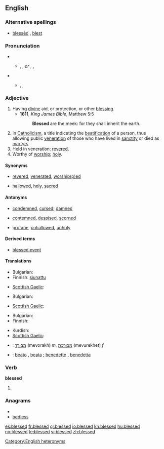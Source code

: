 ==English==

===Alternative spellings===
* [[blessèd]] {{italbrac|archaic}}, [[blest]] {{italbrac|archaic}}

===Pronunciation===
*{{italbrac|adjective}}
**{{enPR|blĕst}}, {{IPA|/blɛst/}}, {{SAMPA|blEst}} ''or'' {{enPR|blĕsʹĭd}}, {{IPA|/ˈblɛsɪd/}}, {{SAMPA|/"blEsId/}}
*{{italbrac|verb form}}
**{{enPR|blĕst}}, {{IPA|/blɛst/}}, {{SAMPA|blEst}}
[[Category:English heteronyms]]

===Adjective===
{{en-adj|more}}

# Having [[divine]] aid, or protection, or other [[blessing]].
#* '''1611''', ''King James Bible'', Matthew 5:5
#*: '''Blessed''' are the meek: for they shall inherit the earth.
# In [[Catholicism]], a title indicating the [[beatification]] of a person, thus allowing public [[veneration]] of those who have lived in [[sanctity]] or died as [[martyr]]s.
# Held in veneration; [[revere|revered]].
# Worthy of [[worship]]; [[holy]].

====Synonyms====
*{{sense|revered}} [[revered]], [[venerate]]d, [[worship|worship(p)ed]]
*{{sense|holy}} [[hallowed]], [[holy]], [[sacred]]

====Antonyms====
*{{sense|having divine aid, or protection, or other blessing}} [[condemned]], [[cursed]], [[damned]]
*{{sense|revered}} [[contemn]]ed, [[despise]]d, [[scorn]]ed
*{{sense|holy}} [[profane]], [[unhallowed]], [[unholy]]

====Derived terms====
* [[blessed event]]

====Translations====
{{trans-top|having divine aid, or protection, or other blessing}}
* Bulgarian: {{t+|bg|благословен}}
* Finnish: [[siunattu]]
{{trans-mid}}
* [[Scottish Gaelic]]: {{t-|gd|naomh|xs=Scottish Gaelic}}
{{trans-bottom}}

{{trans-top|In Catholicism, a title indicating the beatification of a person}}
* Bulgarian: {{t|bg|блажен}}
{{trans-mid}}
* [[Scottish Gaelic]]: {{t-|gd|naomh|xs=Scottish Gaelic}}
{{trans-bottom}}

{{trans-top|held in veneration; revered}}
{{trans-mid}}
{{trans-bottom}}

{{trans-top|worthy of worship; holy}}
* Bulgarian: {{t|bg|свещен}}
* Finnish: {{t+|fi|pyhä}}
{{trans-mid}}
* Kurdish: {{ku-Arab|[[پیرۆز]]}}
* [[Scottish Gaelic]]: {{t-|gd|naomh|xs=Scottish Gaelic}}
{{trans-bottom}}

{{checktrans-top}}
* {{ttbc|Hebrew}}: [[מבורך]] (mevorakh) ''m'', [[מבורכת]] (mevurekhet) ''f''
{{checktrans-mid}}
* {{ttbc|Italian}}: [[beato]] {{m}}, [[beata]] {{f}}; [[benedetto]] {{m}}, [[benedetta]] {{f}}
{{checktrans-bottom}}

===Verb===
'''blessed'''

# {{past of|bless}}

<!--Antonyms, etc, belong at the infinitive only
====Antonyms====
* [[cursed]]
* [[condemned]]
-->

===Anagrams===
* {{alphagram|bdeelss}}
* [[bedless#English|bedless]]

[[es:blessed]]
[[fr:blessed]]
[[gl:blessed]]
[[io:blessed]]
[[kn:blessed]]
[[hu:blessed]]
[[no:blessed]]
[[te:blessed]]
[[vi:blessed]]
[[zh:blessed]]